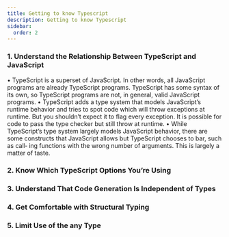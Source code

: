 ```yaml
---
title: Getting to know Typescript
description: Getting to know Typescript
sidebar:
  order: 2
---
```


### **1. Understand the Relationship Between TypeScript and JavaScript**

• TypeScript is a superset of JavaScript. In other words, all JavaScript programs are already TypeScript programs. TypeScript has some syntax of its own, so TypeScript programs are not, in general, valid JavaScript programs.
• TypeScript adds a type system that models JavaScript’s runtime behavior and tries to spot code which will throw exceptions at runtime. But you shouldn’t expect it to flag every exception. It is possible for code to pass the type checker but still
throw at runtime.
• While TypeScript’s type system largely models JavaScript behavior, there are some constructs that JavaScript allows but TypeScript chooses to bar, such as call‐ ing functions with the wrong number of arguments. This is largely a matter of taste.

### **2. Know Which TypeScript Options You’re Using**

### **3. Understand That Code Generation Is Independent of Types**

### **4. Get Comfortable with Structural Typing**

### **5. Limit Use of the any Type**
